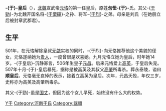 {{unreferenced|time=2014-2-14}} 
'''-{于}-皇后'''（{{bd|488年||507年|catIdx=Yu,于}}），[[北魏|北魏]]宣武帝[[元恪|元恪]]的第一任皇后，原姓'''勿忸-{于}-'''氏。其父-{[[于劲_(北魏)|于勁]]}-为北魏开国名将-{[[于栗磾|于栗磾]]}-之孙、将军-{[[于烈|于烈]]}-之弟。母亲是刘氏（在她册立后被封章武郡君）。

== 生平 ==

501年，在元恪解除皇叔[[元勰|元勰]]实权的同时，-{于烈}-向元恪推荐他这个美貌的侄女，元恪遂纳她为[[贵人|贵人]]，一度曾很是欢喜她。九月元恪立她为皇后，时年她14岁。-{于皇后}-沉静寡言，506年生皇子[[元昌_(皇子)|元昌]]。后来元恪爱上[[高英|高英]]，于皇后失宠。507年十月-{于}-皇后暴死，据称是被高英及其叔父[[高肇|高肇]]所毒杀。葬永泰陵，谥曰'''顺皇后'''。元恪毫无哀悼的表示，接着立高英为皇后。次年，元昌夭殁，年仅三岁，史称亦为高英及高肇所毒杀。

其父-{于勁}-虽是[[国丈|国丈]]，但因为这个女儿早死，始终没有什么大的权势。

{{北魏皇后}}
{{start box}} 
{{s-before|[[孝文幽皇后|孝文幽皇后]]}} 
{{s-title|[[:Category:北魏皇后|北魏皇后]]|501年—507年}} 
{{s-after|[[高英|高英]]}} 
{{end box}}

[[Category:北魏皇后|Y于]]
[[Category:河南于氏|Category:河南于氏]]
[[Category:諡順|Category:諡順]]